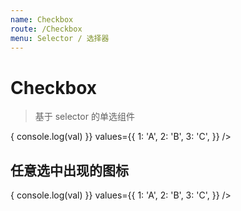 ```yaml
---
name: Checkbox
route: /Checkbox
menu: Selector / 选择器
---
```



# Checkbox

> 基于 selector 的单选组件

<PropsTable of={Checkbox} />

<Playground>
  <Checkbox onChange={val => {
    console.log(val)
  }} values={{
    1: 'A',
    2: 'B',
    3: 'C',
  }} />
</Playground>

## 任意选中出现的图标

<Playground>
  <Checkbox
    n="star"
    onChange={val => {
      console.log(val)
    }} values={{
      1: 'A',
      2: 'B',
      3: 'C',
    }} />
</Playground>
